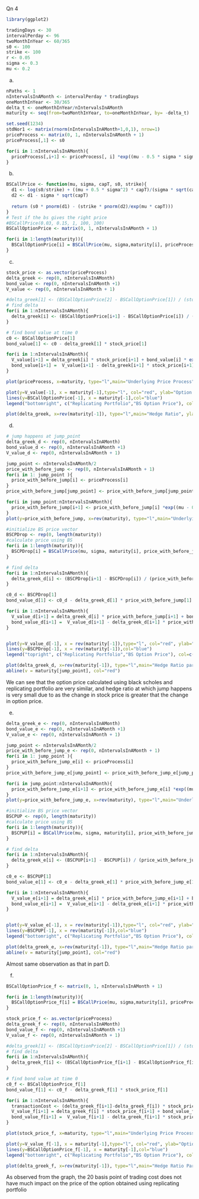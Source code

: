 Qn 4

```r
library(ggplot2)

tradingDays <- 30
intervalPerday <- 96
twoMonthInYear <- 60/365
s0 <- 100
strike <- 100
r <- 0.05
sigma <- 0.3
mu <- 0.2

```


(a)

```r
nPaths <- 1
nIntervalsInAMonth <- intervalPerday * tradingDays
oneMonthInYear <- 30/365
delta_t <- oneMonthInYear/nIntervalsInAMonth
maturity <- seq(from=twoMonthInYear, to=oneMonthInYear, by= -delta_t)

set.seed(1234)
stdNor1 <- matrix(rnorm(nIntervalsInAMonth+1,0,1), nrow=1)
priceProcess <- matrix(0, 1, nIntervalsInAMonth + 1)
priceProcess[,1] <- s0

for(i in 1:nIntervalsInAMonth){
  priceProcess[,i+1] <- priceProcess[, i] *exp((mu - 0.5 * sigma * sigma) *     delta_t + sigma * stdNor1[,i] * sqrt(delta_t))
}
```

(b)
```r
BSCallPrice <- function(mu, sigma, capT, s0, strike){
  d1 <- log(s0/strike) + ((mu + 0.5 * sigma^2) * capT)/(sigma * sqrt(capT))
  d2 <- d1 - sigma * sqrt(capT)
  
  return (s0 * pnorm(d1) - (strike * pnorm(d2)/exp(mu * capT)))
}
# Test if the bs gives the right price 
#BSCallPrice(0.03, 0.15, 1, 100, 100)
BSCallOptionPrice <- matrix(0, 1, nIntervalsInAMonth + 1)

for(i in 1:length(maturity)){
  BSCallOptionPrice[i] = BSCallPrice(mu, sigma,maturity[i], priceProcess[i], strike)
}
```

(c)

```r
stock_price <- as.vector(priceProcess)
delta_greek <- rep(0, nIntervalsInAMonth)
bond_value <- rep(0, nIntervalsInAMonth +1)
V_value <- rep(0, nIntervalsInAMonth + 1)

#delta_greek[1] <- (BSCallOptionPrice[2] - BSCallOptionPrice[1]) / (stock_price[2] - stock_price[1])
# find delta
for(i in 1:nIntervalsInAMonth){
  delta_greek[i] <- (BSCallOptionPrice[i+1] - BSCallOptionPrice[i]) / (stock_price[i+1] - stock_price[i])
}

# find bond value at time 0 
c0 <- BSCallOptionPrice[1]
bond_value[1] <- c0 - delta_greek[1] * stock_price[1]

for(i in 1:nIntervalsInAMonth){
  V_value[i+1] = delta_greek[i] * stock_price[i+1] + bond_value[i] * exp(r * delta_t)
  bond_value[i+1] =  V_value[i+1] - delta_greek[i+1] * stock_price[i+1]
}

plot(priceProcess, x=maturity, type="l",main="Underlying Price Process", ylab="Stock process", xlab="Maturity")

plot(y=V_value[-1], x = maturity[-1],type="l", col="red", ylab="Option Price", xlab="Maturity", main="Evolution of the call option and of the replicating portfolio")
lines(y=BSCallOptionPrice[-1], x = maturity[-1],col="blue")
legend("bottomright", c("Replicating Portfolio","BS Option Price"), col=c("red", "blue"), lwd=5, cex=0.8)

plot(delta_greek, x=rev(maturity[-1]), type="l",main="Hedge Ratio", ylab="Stock process", xlab="Hedge Ratio")
```

(d)

```r
# jump happens at jump_point
delta_greek_d <- rep(0, nIntervalsInAMonth)
bond_value_d <- rep(0, nIntervalsInAMonth +1)
V_value_d <- rep(0, nIntervalsInAMonth + 1)

jump_point <- nIntervalsInAMonth/2
price_with_before_jump <- rep(0, nIntervalsInAMonth + 1)
for(i in 1: jump_point ){
  price_with_before_jump[i] <- priceProcess[i]
}
price_with_before_jump[jump_point] <- price_with_before_jump[jump_point] * 0.9

for(i in jump_point:nIntervalsInAMonth){
  price_with_before_jump[i+1] <- price_with_before_jump[i] *exp((mu - 0.5 * sigma * sigma) * delta_t + sigma * stdNor1[,i] * sqrt(delta_t))
}
plot(y=price_with_before_jump, x=rev(maturity), type="l",main="Underlying Price Process Part D", ylab="Stock process", xlab="Maturity")

#initialize BS price vector 
BSCPDrop <- rep(0, length(maturity))
#calculate price using BS
for(i in 1:length(maturity)){
  BSCPDrop[i] = BSCallPrice(mu, sigma, maturity[i], price_with_before_jump[i], strike)
}

# find delta
for(i in 1:nIntervalsInAMonth){
  delta_greek_d[i] <- (BSCPDrop[i+1] - BSCPDrop[i]) / (price_with_before_jump[i+1] - price_with_before_jump[i])
}

c0_d <- BSCPDrop[1]
bond_value_d[1] <- c0_d - delta_greek_d[1] * price_with_before_jump[1]

for(i in 1:nIntervalsInAMonth){
  V_value_d[i+1] = delta_greek_d[i] * price_with_before_jump[i+1] + bond_value_d[i] * exp(r * delta_t)
  bond_value_d[i+1] =  V_value_d[i+1] - delta_greek_d[i+1] * price_with_before_jump[i+1]
}


plot(y=V_value_d[-1], x = rev(maturity[-1]),type="l", col="red", ylab="Option Price", xlab="Maturity", main="Evolution of the call option and of the replicating portfolio Part D")
lines(y=BSCPDrop[-1], x = rev(maturity[-1]),col="blue")
legend("topright", c("Replicating Portfolio","BS Option Price"), col=c("red", "blue"), lwd=5, cex=0.8)

plot(delta_greek_d, x=rev(maturity[-1]), type="l",main="Hedge Ratio part D", ylab="Stock process", xlab="Hedge Ratio")
abline(v = maturity[jump_point], col="red")
```
We can see that the option price calculated using black scholes and replicating portfolio are very similar, and hedge ratio at which jump happens is very small due to as the change in stock price is greater that the change in option price.


(e)

```r
delta_greek_e <- rep(0, nIntervalsInAMonth)
bond_value_e <- rep(0, nIntervalsInAMonth +1)
V_value_e <- rep(0, nIntervalsInAMonth + 1)

jump_point <- nIntervalsInAMonth/2
price_with_before_jump_e <- rep(0, nIntervalsInAMonth + 1)
for(i in 1: jump_point ){
  price_with_before_jump_e[i] <- priceProcess[i]
}
price_with_before_jump_e[jump_point] <- price_with_before_jump_e[jump_point] * 1.1

for(i in jump_point:nIntervalsInAMonth){
  price_with_before_jump_e[i+1] <- price_with_before_jump_e[i] *exp((mu - 0.5 * sigma * sigma) * delta_t + sigma * stdNor1[,i] * sqrt(delta_t))
}
plot(y=price_with_before_jump_e, x=rev(maturity), type="l",main="Underlying Price Process Part E", ylab="Stock process", xlab="Maturity")

#initialize BS price vector 
BSCPUP <- rep(0, length(maturity))
#calculate price using BS
for(i in 1:length(maturity)){
  BSCPUP[i] = BSCallPrice(mu, sigma, maturity[i], price_with_before_jump_e[i], strike)
}

# find delta
for(i in 1:nIntervalsInAMonth){
  delta_greek_e[i] <- (BSCPUP[i+1] - BSCPUP[i]) / (price_with_before_jump_e[i+1] - price_with_before_jump_e[i])
}

c0_e <- BSCPUP[1]
bond_value_e[1] <- c0_e - delta_greek_e[1] * price_with_before_jump_e[1]

for(i in 1:nIntervalsInAMonth){
  V_value_e[i+1] = delta_greek_e[i] * price_with_before_jump_e[i+1] + bond_value_e[i] * exp(r * delta_t)
  bond_value_e[i+1] =  V_value_e[i+1] - delta_greek_e[i+1] * price_with_before_jump_e[i+1]
}


plot(y=V_value_e[-1], x = rev(maturity[-1]),type="l", col="red", ylab="Option Price", xlab="Maturity", main="Evolution of the call option and of the replicating portfolio Part E")
lines(y=BSCPUP[-1], x = rev(maturity[-1]),col="blue")
legend("bottomright", c("Replicating Portfolio","BS Option Price"), col=c("red", "blue"), lwd=5, cex=0.8)

plot(delta_greek_e, x=rev(maturity[-1]), type="l",main="Hedge Ratio part E", ylab="Stock process", xlab="Hedge Ratio")
abline(v = maturity[jump_point], col="red")

```
Almost same observation as that in part D.

(f)

```r
BSCallOptionPrice_f <- matrix(0, 1, nIntervalsInAMonth + 1)

for(i in 1:length(maturity)){
  BSCallOptionPrice_f[i] = BSCallPrice(mu, sigma,maturity[i], priceProcess[i], strike)
}

stock_price_f <- as.vector(priceProcess)
delta_greek_f <- rep(0, nIntervalsInAMonth)
bond_value_f <- rep(0, nIntervalsInAMonth +1)
V_value_f <- rep(0, nIntervalsInAMonth + 1)

#delta_greek[1] <- (BSCallOptionPrice[2] - BSCallOptionPrice[1]) / (stock_price[2] - stock_price[1])
# find delta
for(i in 1:nIntervalsInAMonth){
  delta_greek_f[i] <- (BSCallOptionPrice_f[i+1] - BSCallOptionPrice_f[i]) / (stock_price_f[i+1] - stock_price_f[i])
}

# find bond value at time 0 
c0_f <- BSCallOptionPrice_f[1]
bond_value_f[1] <- c0_f - delta_greek_f[1] * stock_price_f[1]

for(i in 1:nIntervalsInAMonth){
  transactionCost <- (delta_greek_f[i+1]-delta_greek_f[i]) * stock_price_f[i+1] *0.002
  V_value_f[i+1] = delta_greek_f[i] * stock_price_f[i+1] + bond_value_f[i] * exp(r * delta_t) - transactionCost
  bond_value_f[i+1] =  V_value_f[i+1] - delta_greek_f[i+1] * stock_price_f[i+1]
}

plot(stock_price_f, x=maturity, type="l",main="Underlying Price Process Part F", ylab="Stock process", xlab="Maturity")

plot(y=V_value_f[-1], x = maturity[-1],type="l", col="red", ylab="Option Price", xlab="Maturity", main="Evolution of the call option and of the replicating portfolio Part F")
lines(y=BSCallOptionPrice_f[-1], x = maturity[-1],col="blue")
legend("bottomright", c("Replicating Portfolio","BS Option Price"), col=c("red", "blue"), lwd=5, cex=0.8)

plot(delta_greek_f, x=rev(maturity[-1]), type="l",main="Hedge Ratio Part F", ylab="Stock process", xlab="Hedge Ratio")

```
As observed from the graph, the 20 basis point of trading cost does not have much impact on the price of the option obtained using replicating portfolio


